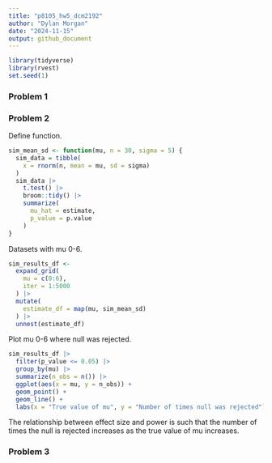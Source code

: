 ```yaml
---
title: "p8105_hw5_dcm2192"
author: "Dylan Morgan"
date: "2024-11-15"
output: github_document
---
```


```r
library(tidyverse)
library(rvest)
set.seed(1)
```

### Problem 1


### Problem 2

Define function.
```r
sim_mean_sd <- function(mu, n = 30, sigma = 5) {
  sim_data = tibble(
    x = rnorm(n, mean = mu, sd = sigma)
  )
  sim_data |> 
    t.test() |> 
    broom::tidy() |> 
    summarize(
      mu_hat = estimate, 
      p_value = p.value
    )
}
```

Datasets with mu 0-6.
```r
sim_results_df <- 
  expand_grid(
    mu = c(0:6),
    iter = 1:5000
  ) |> 
  mutate(
    estimate_df = map(mu, sim_mean_sd)
  ) |> 
  unnest(estimate_df)
```

Plot mu 0-6 where null was rejected. 
```r
sim_results_df |> 
  filter(p_value <= 0.05) |> 
  group_by(mu) |> 
  summarize(n_obs = n()) |> 
  ggplot(aes(x = mu, y = n_obs)) + 
  geom_point() + 
  geom_line() + 
  labs(x = "True value of mu", y = "Number of times null was rejected")
```

The relationship between effect size and power is such that the number of times the null is rejected increases as the true value of mu increases. 


### Problem 3


